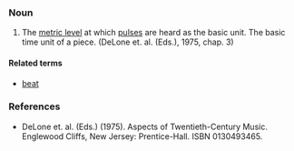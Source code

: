 ===Noun===
#The [[metric level]] at which [[pulse]]s are heard as the basic unit. The basic time unit of a piece. (DeLone et. al. (Eds.), 1975, chap. 3)

====Related terms====
*[[beat]]

===References===
*DeLone et. al. (Eds.) (1975). Aspects of Twentieth-Century Music. Englewood Cliffs, New Jersey: Prentice-Hall. ISBN 0130493465.